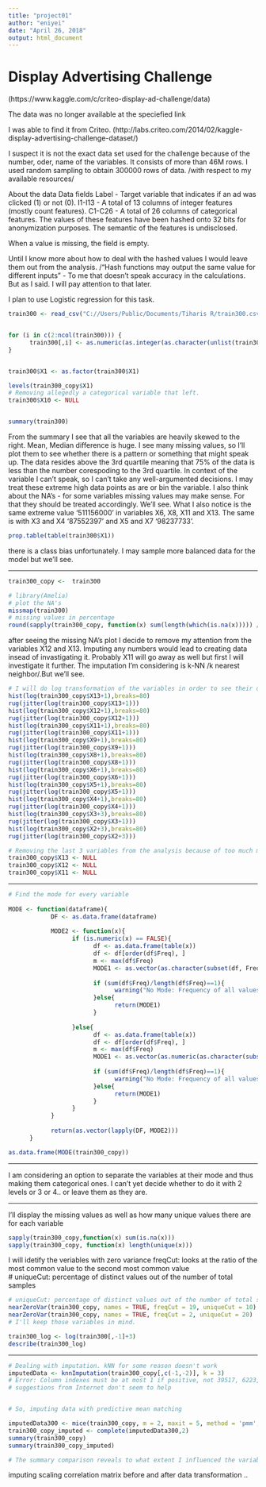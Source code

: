 ---
title: "project01"
author: "eniyei"
date: "April 26, 2018"
output: html_document
---

# Display Advertising Challenge
(https://www.kaggle.com/c/criteo-display-ad-challenge/data)

The data was no longer available at the speciefied link

I was able to find it from Criteo.
(http://labs.criteo.com/2014/02/kaggle-display-advertising-challenge-dataset/)

I suspect it is not the exact data set used for the challenge because of the number, oder, name of the variables. It consists of more than 46M rows. I used random sampling to obtain 300000 rows of data. /with respect to my available resources/

About the data
Data fields
Label - Target variable that indicates if an ad was clicked (1) or not (0).
I1-I13 - A total of 13 columns of integer features (mostly count features).
C1-C26 - A total of 26 columns of categorical features. The values of these features have been hashed onto 32 bits for anonymization purposes. 
The semantic of the features is undisclosed.
 
When a value is missing, the field is empty.

Until I know more about how to deal with the hashed values I would leave them out from the analysis. /"Hash functions may output the same value for different inputs" - To me that doesn't speak accuracy in the calculations. But as I said. I will pay attention to that later.  

I plan to use Logistic regression for this task.  

```{r}
train300 <- read_csv("C://Users/Public/Documents/Tiharis R/train300.csv", col_names = FALSE, trim_ws = FALSE)[,1:13]


for (i in c(2:ncol(train300))) {
      train300[,i] <- as.numeric(as.integer(as.character(unlist(train300[,i]))))
}


train300$X1 <- as.factor(train300$X1)

levels(train300_copy$X1)
# Removing allegedly a categorical variable that left.
train300$X10 <- NULL


summary(train300)

```
From the summary I see that all the variables are heavily skewed to the right. Mean, Median difference is huge.
I see many missing values, so I'll plot them to see whether there is a pattern or something that might speak up. 
The data resides above the 3rd quartile meaning that 75% of the data is less than the number corespoding to the 3rd quartile.
In context of the variable I can't speak, so I can't take any well-argumented decisions. I may treat these extreme high 
data points as are or bin the variable. I also think about the NA's - for some variables missing values may make sense. For that they should be treated accordingly. We'll see.
What I also notice is the same extreme value '511156000' in variables X6, X8, X11 and X13. 
The same is with X3 and X4 '87552397' and X5 and X7 '98237733'.

```{r}
prop.table(table(train300$X1))
```
there is a class bias unfortunately. I may sample more balanced data for the model but we'll see.

*******************
```{r}
train300_copy <-  train300

# library(Amelia)
# plot the NA's
missmap(train300)
# missing values in percentage
round(sapply(train300_copy, function(x) sum(length(which(is.na(x))))) / nrow(train300_copy),3)*100

```
after seeing the missing NA's plot I decide to remove my attention from the variables X12 and X13. Imputing any numbers would lead to creating data insead of invastigating it. Probably X11 will go away as well but first I will investigate it further. The imputation I'm considering is k-NN /k nearest neighbor/.But we'll see.



```{r}
# I will do log transformation of the variables in order to see their distribution a little bit better.
hist(log(train300_copy$X13+1),breaks=80)
rug(jitter(log(train300_copy$X13+1)))
hist(log(train300_copy$X12+1),breaks=80)
rug(jitter(log(train300_copy$X12+1)))
hist(log(train300_copy$X11+1),breaks=80)
rug(jitter(log(train300_copy$X11+1)))
hist(log(train300_copy$X9+1),breaks=80)
rug(jitter(log(train300_copy$X9+1)))
hist(log(train300_copy$X8+1),breaks=80)
rug(jitter(log(train300_copy$X8+1)))
hist(log(train300_copy$X6+1),breaks=80)
rug(jitter(log(train300_copy$X6+1)))
hist(log(train300_copy$X5+1),breaks=80)
rug(jitter(log(train300_copy$X5+1)))
hist(log(train300_copy$X4+1),breaks=80)
rug(jitter(log(train300_copy$X4+1)))
hist(log(train300_copy$X3+3),breaks=80)
rug(jitter(log(train300_copy$X3+1)))
hist(log(train300_copy$X2+3),breaks=80)
rug(jitter(log(train300_copy$X2+3)))

```


```{r}
# Removing the last 3 variables from the analysis because of too much missing data 
train300_copy$X13 <- NULL
train300_copy$X12 <- NULL
train300_copy$X11 <- NULL

```


**************
```{r}
# Find the mode for every variable
      
MODE <- function(dataframe){
            DF <- as.data.frame(dataframe)
            
            MODE2 <- function(x){      
                  if (is.numeric(x) == FALSE){
                        df <- as.data.frame(table(x))  
                        df <- df[order(df$Freq), ]         
                        m <- max(df$Freq)        
                        MODE1 <- as.vector(as.character(subset(df, Freq == m)[, 1]))
                        
                        if (sum(df$Freq)/length(df$Freq)==1){
                              warning("No Mode: Frequency of all values is 1", call. = FALSE)
                        }else{
                              return(MODE1)
                        }
                        
                  }else{ 
                        df <- as.data.frame(table(x))  
                        df <- df[order(df$Freq), ]         
                        m <- max(df$Freq)        
                        MODE1 <- as.vector(as.numeric(as.character(subset(df, Freq == m)[, 1])))
                        
                        if (sum(df$Freq)/length(df$Freq)==1){
                              warning("No Mode: Frequency of all values is 1", call. = FALSE)
                        }else{
                              return(MODE1)
                        }
                  }
            }
            
            return(as.vector(lapply(DF, MODE2)))
      }

as.data.frame(MODE(train300_copy))

```
*********************
I am considering an option to separate the variables at their mode and thus making them categorical ones. I can't yet decide whether to do it with 2 levels or 3 or 4.. or leave them as they are.

*********************
I'll display the missing values as well as how many unique values there are for each variable 
```{r}
sapply(train300_copy,function(x) sum(is.na(x)))
sapply(train300_copy, function(x) length(unique(x)))
```

I will idetify the veriables with zero variance 
freqCut: looks at the ratio of the most common value to the second most common value  
# uniqueCut: percentage of distinct values out of the number of total samples

```{r}
# uniqueCut: percentage of distinct values out of the number of total samples
nearZeroVar(train300_copy, names = TRUE, freqCut = 19, uniqueCut = 10)
nearZeroVar(train300_copy, names = TRUE, freqCut = 2, uniqueCut = 20)
# I'll keep those variables in mind.

```

```{r}
train300_log <- log(train300[,-1]+3)
describe(train300_log)
```
*************************************************
 


```{r}
# Dealing with imputation. kNN for some reason doesn't work
imputedData <- knnImputation(train300_copy[,c(-1,-2)], k = 3)
# Error: Column indexes must be at most 1 if positive, not 39517, 6223, 100944
# suggestions from Internet don't seem to help


# So, imputing data with predictive mean matching

imputedData300 <- mice(train300_copy, m = 2, maxit = 5, method = 'pmm', seed = 500)
train300_copy_imputed <- complete(imputedData300,2)
summary(train300_copy)
summary(train300_copy_imputed)

# The summary comparison reveals to what extent I influenced the variables. Some of them remain solid, some are influenced a bit, In my oppinion it is quite survivable.

```


imputing 
scaling
correlation matrix before and after data transformation
..

